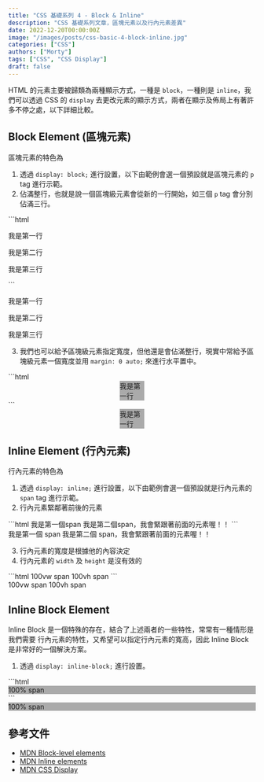 ```yaml
---
title: "CSS 基礎系列 4 - Block & Inline"
description: "CSS 基礎系列文章，區塊元素以及行內元素差異"
date: 2022-12-20T00:00:00Z
image: "/images/posts/css-basic-4-block-inline.jpg"
categories: ["CSS"]
authors: ["Morty"]
tags: ["CSS", "CSS Display"]
draft: false
---
```


HTML 的元素主要被歸類為兩種顯示方式，一種是 `block`，一種則是 `inline`，我們可以透過 CSS 的 `display` 去更改元素的顯示方式，兩者在顯示及佈局上有著許多不停之處，以下詳細比較。

## Block Element (區塊元素)

區塊元素的特色為

1. 透過 `display: block;` 進行設置，以下由範例會選一個預設就是區塊元素的 `p` tag 進行示範。
2. 佔滿整行，也就是說一個區塊級元素會從新的一行開始，如三個 `p` tag 會分別佔滿三行。


<BaseCodeGroup>
  <div slot="code">
    ```html
    <p>我是第一行</p>
    <p>我是第二行</p>
    <p>我是第三行</p>
    ```
  </div>
  <div slot="preview">
    <p>我是第一行</p>
    <p>我是第二行</p>
    <p>我是第三行</p>
  </div>
</BaseCodeGroup>

3. 我們也可以給予區塊級元素指定寬度，但他還是會佔滿整行，現實中常給予區塊級元素一個寬度並用 `margin: 0 auto;` 來進行水平置中。

<BaseCodeGroup>
  <div slot="code">
    ```html
    <p style="width: 50px; background-color: #aaa; margin: 0 auto;">
      我是第一行
    </p>
    ```
  </div>
  <div slot="preview">
    <p style="width: 50px; background-color: #aaa; margin: 0 auto;">
      我是第一行
    </p>
  </div>
</BaseCodeGroup>

## Inline Element (行內元素)

行內元素的特色為

1. 透過 `display: inline;` 進行設置，以下由範例會選一個預設就是行內元素的 `span` tag 進行示範。
2. 行內元素緊鄰著前後的元素

<BaseCodeGroup>
  <div slot="code">
    ```html
    <span>我是第一個span</span>
    <span>我是第二個span，我會緊跟著前面的元素喔！！</span>
    ```
  </div>
  <div slot="preview">
    <span>我是第一個 span</span>
    <span>我是第二個 span，我會緊跟著前面的元素喔！！</span>
  </div>
</BaseCodeGroup>

3. 行內元素的寬度是根據他的內容決定
4. 行內元素的 `width` 及 `height` 是沒有效的

<BaseCodeGroup>
  <div slot="code">
    ```html
    <span style="width: 100vw;">100vw span</span>
    <span style="height: 100vh;">100vh span</span>
    ```
  </div>
  <div slot="preview">
    <span style="width: 100vw;">100vw span</span>
    <span style="height: 100vh;">100vh span</span>
  </div>
</BaseCodeGroup>

## Inline Block Element

Inline Block 是一個特殊的存在，結合了上述兩者的一些特性，常常有一種情形是我們需要 行內元素的特性，又希望可以指定行內元素的寬高，因此 Inline Block 是非常好的一個解決方案。

1. 透過 `display: inline-block;` 進行設置。

<BaseCodeGroup>
  <div slot="code">
    ```html
    <span style="width: 100%; background-color: #aaa; display: inline-block">
      100% span
    </span>
    ```
  </div>
  <div slot="preview">
    <span style="width: 100%; background-color: #aaa; display: inline-block">
      100% span
    </span>
  </div>
</BaseCodeGroup>

## 參考文件

- [MDN Block-level elements](https://developer.mozilla.org/en-US/docs/Web/HTML/Block-level_elements)
- [MDN Inline elements](https://developer.mozilla.org/en-US/docs/Web/HTML/Inline_elements)
- [MDN CSS Display](https://developer.mozilla.org/en-US/docs/Web/CSS/display)
